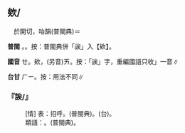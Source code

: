
==欸/{{ruby|誒|ㄝ}}==

　於開切，咍韻(普閩典)＝{{ruby|欸|ㄝ}}

'''普閩''' {{ruby|(文)|ㄞ}}。{{ruby|(白)|ㆤ}}。按：普閩典併「誒」入【欸】。

'''國音''' <rt>ㄝ</rt>。欸，(另音)<rt>ㄞ</rt>{{ruby|、|ㄞˇ}}。按：「誒」字，重編國語只收{{ruby|「|ㄝˋ}}」一音∥

'''台甘''' <rt>ㄏㄧ</rt>。按：用法不同∥

    

==='''『誒/{{ruby|欸|ㄝ}}』'''===
: [情] 表：招呼。{{ruby|喂|ㄨㄟˇ}}{{ruby|/|ㄝˇ}}(普閩典)。(台){{ruby|喂|ㄨㆤ}}{{ruby|→|ㄨㆤˊ}}{{ruby|喂|ㄨㆤ}}{{ruby|→|ㄨㆤˊ}}。
:類語：{{ruby|呔|ㄉㄞ}}。{{ruby|<mark>&#xf957e;</mark>|ㄉㄞ}}(普閩典)。
:
    
